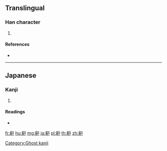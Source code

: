 {{character info/new}}
==Translingual==

===Han character===
{{Han char|rn=119|rad=米|as=04|sn=10|four=|canj=FDIS,FDMS|ids=⿰米户}}

# {{defn|Han|sort=米04}}

====References====
* {{Han ref|kx=0907.211|hdz=53142.121|uh=7C90|ud=31888}}

----

==Japanese==

===Kanji===
{{ja-kanji|grade=|rs=米04}}

# {{defn|lang=ja|sort=米04}}

====Readings====
* {{ja-readings|on=[[ろ]] (ro)|kun=|nanori=}}

[[Category:Ghost kanji]]

[[fr:粐]]
[[hu:粐]]
[[mg:粐]]
[[ja:粐]]
[[pl:粐]]
[[th:粐]]
[[zh:粐]]